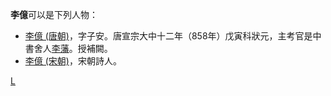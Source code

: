 '''李億'''可以是下列人物：
* [[李億_(唐朝)|李億 (唐朝)]]，字子安。唐宣宗大中十二年（858年）戊寅科狀元，主考官是中書舍人[[李藩|李藩]]。授補闕。
* [[李億_(宋朝)|李億 (宋朝)]]，宋朝詩人。

{{disambig|Y億|Cat=二字李姓人名消歧義}}
[[Category:唐朝狀元|L]]